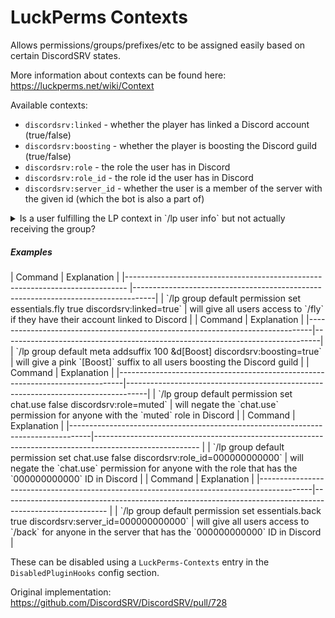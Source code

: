 
# LuckPerms Contexts

Allows permissions/groups/prefixes/etc to be assigned easily based on certain DiscordSRV states.

More information about contexts can be found here: https://luckperms.net/wiki/Context

Available contexts:

* `discordsrv:linked` - whether the player has linked a Discord account (true/false)
* `discordsrv:boosting` - whether the player is boosting the Discord guild (true/false)
* `discordsrv:role` - the role the user has in Discord
* `discordsrv:role_id` - the role id the user has in Discord
* `discordsrv:server_id` - whether the user is a member of the server with the given id (which the bot is also a part of)

<details>
<summary>Is a user fulfilling the LP context in `/lp user <user> info` but not actually receiving the group?</summary>

If a user seems to be fulfilling the LuckPerms context in `/lp user <user> info` but they don't get their primary group set when adding a higher weighted parent with the relevant context then set `primary-group-calculation` to `all-parents-by-weight` in the LuckPerms config.
</details>

##### Examples

<Tabs>
    <TabItem value='discordsrv-linked' label='discordsrv:linked' default>
        | Command                                                                       | Explanation                                                                       |
        |------------------------------------------------------------------------------ |-----------------------------------------------------------------------------------|
        | `/lp group default permission set essentials.fly true discordsrv:linked=true` | will give all users access to `/fly` if they have their account linked to Discord |
    </TabItem>
    <TabItem value='discordsrv-boosting' label='discordsrv:boosting'>
        | Command                                                                       | Explanation                                                                   |
        |-------------------------------------------------------------------------------|-------------------------------------------------------------------------------|
        | `/lp group default meta addsuffix 100 &d[Boost] discordsrv:boosting=true`         | will give a pink `[Boost]` suffix to all users boosting the Discord guild |
    </TabItem>
    <TabItem value='discordsrv-role' label='discordsrv:role'>
        | Command                                                                       | Explanation                                                                       |
        |-------------------------------------------------------------------------------|-----------------------------------------------------------------------------------|
        | `/lp group default permission set chat.use false discordsrv:role=muted`       | will negate the `chat.use` permission for anyone with the `muted` role in Discord |
    </TabItem>
    <TabItem value='discordsrv-role_id' label='discordsrv:role_id'>
        | Command                                                                           | Explanation                                                                                              |
        |-----------------------------------------------------------------------------------|--------------------------------------------------------------------------------------------------------  |
        | `/lp group default permission set chat.use false discordsrv:role_id=000000000000` | will negate the `chat.use` permission for anyone with the role that has the `000000000000` ID in Discord |
    </TabItem>
    <TabItem value='discordsrv-server_id' label='discordsrv:server_id'>
        | Command                                                                                   | Explanation                                                                                              |
        |-------------------------------------------------------------------------------------------|--------------------------------------------------------------------------------------------------------  |
        | `/lp group default permission set essentials.back true discordsrv:server_id=000000000000` | will give all users access to `/back` for anyone in the server that has the `000000000000` ID in Discord |
    </TabItem>
</Tabs>

These can be disabled using a `LuckPerms-Contexts` entry in the `DisabledPluginHooks` config section.

Original implementation: https://github.com/DiscordSRV/DiscordSRV/pull/728
